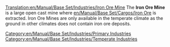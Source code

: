[[Translation:en/Manual/Base Set/Industries/Iron Ore Mine]]
{{en/Manual/Base Set/Industries/Industries|Image=Ironoremine.png
|name=Iron Ore Mine
|climates=[[en/Manual/Climates]]
|accepts=Nothing
|produces=[[en/Manual/Base Set/Cargos/Iron Ore]]
}}
The '''Iron Ore Mine''' is a large open cast mine where [[en/Manual/Base Set/Cargos/Iron Ore]] is extracted.  Iron Ore Mines are only available in the temperate climate as the ground in other climates does not contain iron ore deposits.

[[Category:en/Manual/Base Set/Industries/Primary Industries]]
[[Category:en/Manual/Base Set/Industries/Temperate Industries]]